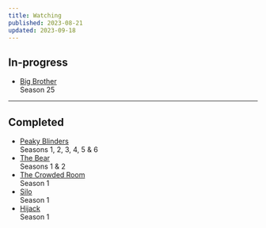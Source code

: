 ```yaml
---
title: Watching
published: 2023-08-21
updated: 2023-09-18
---
```


## In-progress

- [Big Brother](https://www.imdb.com/title/tt0251497) <br/><span>Season 25</span>

---

## Completed

- [Peaky Blinders](https://www.imdb.com/title/tt2442560/) <br/><span>Seasons 1, 2, 3, 4, 5 & 6</span>
- [The Bear](https://www.imdb.com/title/tt14452776/) <br/><span>Seasons 1 & 2</span>
- [The Crowded Room](https://www.imdb.com/title/tt14417718/) <br/><span>Season 1</span>
- [Silo](https://www.imdb.com/title/tt14688458/) <br/><span>Season 1</span>
- [Hijack](https://www.imdb.com/title/tt19854762/) <br/><span>Season 1</span>
